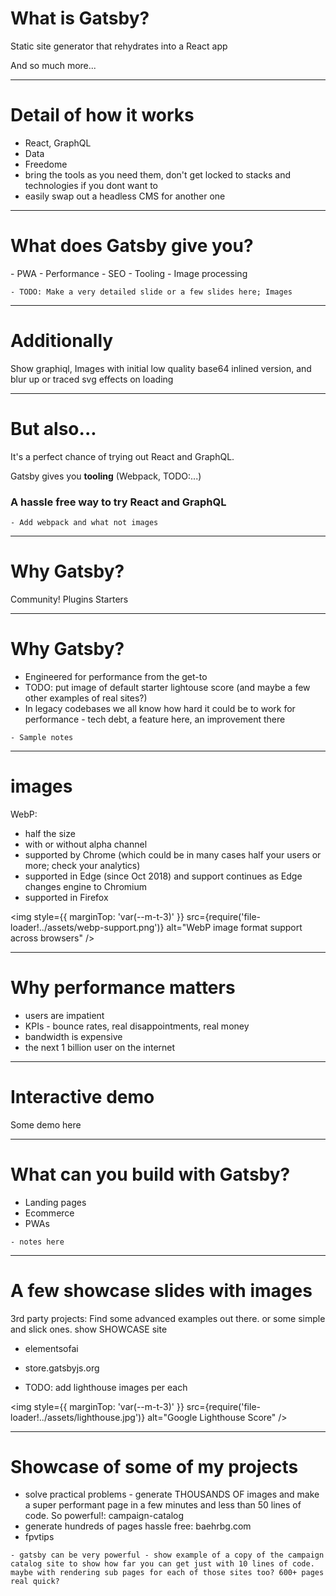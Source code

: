 
# What is Gatsby?

<Appear>Static site generator that rehydrates into a React app</Appear>

And so much more...

---

# Detail of how it works

- React, GraphQL
- Data
- Freedome
- bring the tools as you need them, don't get locked to stacks and technologies if you dont want to
- easily swap out a headless CMS for another one

---

# What does Gatsby give you?

<Appear>- PWA</Appear>
<Appear>- Performance</Appear>
<Appear>- SEO</Appear>
<Appear>- Tooling</Appear>
<Appear>- Image processing</Appear>

```notes
- TODO: Make a very detailed slide or a few slides here; Images
```

---

# Additionally

Show graphiql,
Images with initial low quality base64 inlined version, and blur up or traced svg effects on loading

---

# But also...

It's a perfect chance of trying out React and GraphQL.

Gatsby gives you <strong>tooling</strong> (Webpack, TODO:...)

### <strong>A hassle free way to try React and GraphQL</strong>

```notes
- Add webpack and what not images
```

---

# Why Gatsby?

Community!
Plugins
Starters

---

# Why Gatsby?

- Engineered for performance from the get-to
- TODO: put image of default starter lightouse score (and maybe a few other examples of real sites?)
- In legacy codebases we all know how hard it could be to work for performance - tech debt, a feature here, an improvement there

```notes
- Sample notes
```

---

# images

WebP:

- half the size
- with or without alpha channel
- supported by Chrome (which could be in many cases half your users or more; check your analytics)
- supported in Edge (since Oct 2018) and support continues as Edge changes engine to Chromium
- supported in Firefox

<img
  style={{ marginTop: 'var(--m-t-3)' }}
  src={require('file-loader!../assets/webp-support.png')}
  alt="WebP image format support across browsers"
/>

---

# Why performance matters

- users are impatient
- KPIs - bounce rates, real disappointments, real money
- bandwidth is expensive
- the next 1 billion user on the internet

---

# Interactive demo

Some demo here

---

# What can you build with Gatsby?

- Landing pages
- Ecommerce
- PWAs

```notes
- notes here
```

---

# A few showcase slides with images

3rd party projects: Find some advanced examples out there. or some simple and slick ones. show SHOWCASE site

- elementsofai
- store.gatsbyjs.org

- TODO: add lighthouse images per each

<img
  style={{ marginTop: 'var(--m-t-3)' }}
  src={require('file-loader!../assets/lighthouse.jpg')}
  alt="Google Lighthouse Score"
/>

---

# Showcase of some of my projects

- solve practical problems - generate THOUSANDS OF images and make a super performant page in a few minutes and less than 50 lines of code. So powerful!: campaign-catalog
- generate hundreds of pages hassle free: baehrbg.com
- fpvtips

```notes
- gatsby can be very powerful - show example of a copy of the campaign catalog site to show how far you can get just with 10 lines of code. maybe with rendering sub pages for each of those sites too? 600+ pages real quick?
```
